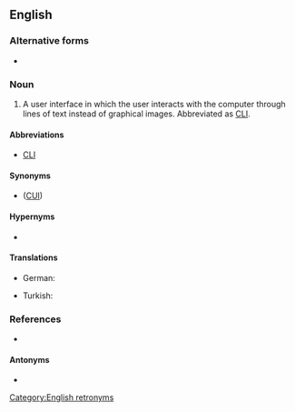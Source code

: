 {{also|command-line interface}}

==English==

===Alternative forms===
* {{l|en|command-line interface}}

===Noun===
{{en-noun|head=[[command line]] [[interface]]}}

# {{lb|en|computing}} A user interface in which the user interacts with the computer through lines of text instead of graphical images. Abbreviated as [[CLI]].

====Abbreviations====
* [[CLI]]

====Synonyms====
* {{l|en|character user interface}} ([[CUI]])

====Hypernyms====
* {{l|en|interface}}

====Translations====
{{trans-top}}
* German: {{t|de|Kommandozeile|f}}
{{trans-mid}}
* Turkish: {{t|tr|komut satırı}}
{{trans-bottom}}

===References===
* {{pedia}}

====Antonyms====
* {{l|en|graphical user interface}}

[[Category:English retronyms]]